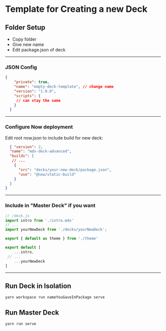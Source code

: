 
# Template for Creating a new Deck

## Folder Setup

* Copy folder
* Give new name
* Edit package.json of deck

---

### JSON Config 

```json
{
    "private": true,
    "name": "empty-deck-template", // change name
    "version": "1.0.0",
    "scripts": {
     // can stay the same
    }
  }
```

---

### Configure Now deployment


Edit root now.json to include build for new deck:

```json
  { "version": 2,
  "name": "mdx-deck-advanced",
  "builds": [
   // ...
    {
      "src": "decks/your-new-deck/package.json",
      "use": "@now/static-build"
    }
  ]
}
```

---

### Include in "Master Deck" if you want

```js
// /deck.js
import intro from './intro.mdx'
// ...
import yourNewDeck from './decks/yourNewDeck';

export { default as theme } from './theme'

export default [
    ...intro,
 // ...
    ...yourNewDeck
]
```

---

## Run Deck in Isolation

```shell
yarn workspace run nameYouGaveInPackage serve
```

## Run Master Deck

```shell
yarn run serve 
```